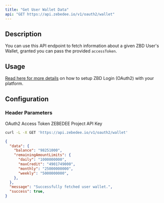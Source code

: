 ```yaml
---
title: "Get User Wallet Data"
api: "GET https://api.zebedee.io/v1/oauth2/wallet"
---
```


## Description

You can use this API endpoint to fetch information about a given ZBD User's Wallet, granted you can pass the provided `accessToken`.

## Usage

[Read here for more details](/docs/zbd-login/intro) on how to setup ZBD Login (OAuth2) with your platform.

## Configuration

### Header Parameters

<ParamField required header="usertoken" type="string">
    OAuth2 Access Token
</ParamField>

<ParamField required header="apikey" type="string">
    ZEBEDEE Project API Key
</ParamField>

<RequestExample>

```bash Request
curl -L -X GET 'https://api.zebedee.io/v1/oauth2/wallet'
```

</RequestExample>

<ResponseExample>

```json Response
{
  "data": {
    "balance": "98251000",
    "remainingAmountLimits": {
      "daily": "1000000000",
      "maxCredit": "4901749000",
      "monthly": "25000000000",
      "weekly": "5000000000",
    },
  },
  "message": "Successfully fetched user wallet.",
  "success": true,
}
```

</ResponseExample>
